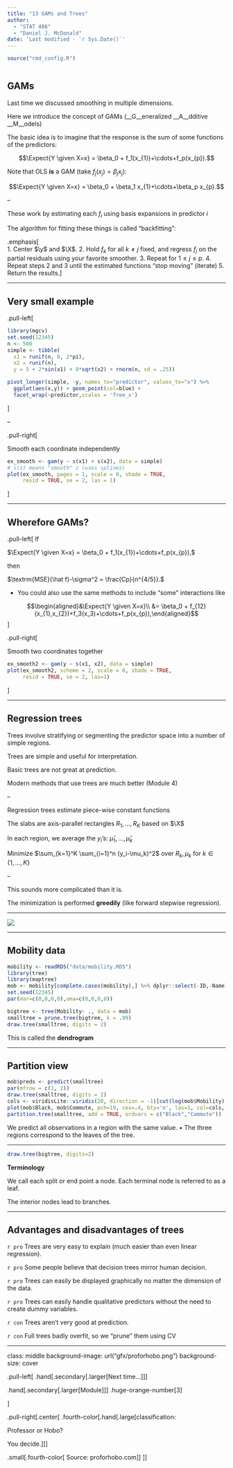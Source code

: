 ```yaml
---
title: "13 GAMs and Trees"
author: 
  - "STAT 406"
  - "Daniel J. McDonald"
date: 'Last modified - `r Sys.Date()`'
---
```


```r
source("rmd_config.R")
```


```r
```


## GAMs

Last time we discussed smoothing in multiple dimensions.

$$\newcommand{\Expect}[1]{E\left[ #1 \right]}
\newcommand{\Var}[1]{\mathrm{Var}\left[ #1 \right]}
\newcommand{\Cov}[2]{\mathrm{Cov}\left[#1,\ #2\right]}
\newcommand{\given}{\ \vert\ }
\newcommand{\R}{\mathbb{R}}
\newcommand{\tr}[1]{\mbox{tr}(#1)}
\newcommand{\X}{\mathbf{X}}
\newcommand{\y}{\mathbf{y}}$$


Here we introduce the concept of GAMs (__G__eneralized __A__dditive __M__odels)

The basic idea is to imagine that the response is the sum of some functions of the predictors:

$$\Expect{Y \given X=x} = \beta_0 + f_1(x_{1})+\cdots+f_p(x_{p}).$$


Note that OLS __is__ a GAM (take $f_j(x_{j})=\beta_j x_{j}$):

$$\Expect{Y \given X=x} = \beta_0 + \beta_1 x_{1}+\cdots+\beta_p x_{p}.$$

--

These work by estimating each $f_i$ using basis expansions in predictor $i$

The algorithm for fitting these things is called "backfitting":

.emphasis[    
1. Center $\y$ and $\X$.
2. Hold $f_k$ for all $k\neq j$ fixed, and regress $f_j$ on the partial residuals using your favorite smoother.
3. Repeat for $1\leq j\leq p$.
4. Repeat steps 2 and 3 until the estimated functions "stop moving" (iterate)
5. Return the results.
]

---

## Very small example

.pull-left[

```r
library(mgcv)
set.seed(12345)
n <- 500
simple <- tibble(
  x1 = runif(n, 0, 2*pi),
  x2 = runif(n),
  y = 5 + 2*sin(x1) + 8*sqrt(x2) + rnorm(n, sd = .25))
```

```r
pivot_longer(simple, -y, names_to="predictor", values_to="x") %>%
  ggplot(aes(x,y)) + geom_point(col=blue) +
  facet_wrap(~predictor,scales = 'free_x')
```
]

--

.pull-right[

Smooth each coordinate independently

```r
ex_smooth <- gam(y ~ s(x1) + s(x2), data = simple)
# s(z) means "smooth" z (uses splines)
plot(ex_smooth, pages = 1, scale = 0, shade = TRUE, 
     resid = TRUE, se = 2, las = 1)
```




]

---

## Wherefore GAMs?


.pull-left[
If 

$\Expect{Y \given X=x} = \beta_0 + f_1(x_{1})+\cdots+f_p(x_{p}),$

then

$\textrm{MSE}(\hat f)-\sigma^2 = \frac{Cp}{n^{4/5}}.$

* You could also use the same methods to include "some" interactions like

$$\begin{aligned}&\Expect{Y \given X=x}\\ &= \beta_0 + f_{12}(x_{1},x_{2})+f_3(x_3)+\cdots+f_p(x_{p}),\end{aligned}$$
]

.pull-right[

Smooth two coordinates together

```r
ex_smooth2 <- gam(y ~ s(x1, x2), data = simple)
plot(ex_smooth2, scheme = 2, scale = 0, shade = TRUE, 
     resid = TRUE, se = 2, las=1)

```

]

---

## Regression trees

Trees involve stratifying or segmenting the predictor space into a number of simple regions.

Trees are simple and useful for interpretation.  

Basic trees are not great at prediction. 

Modern methods that use trees are much better (Module 4)

--

Regression trees estimate piece-wise constant functions

The slabs are axis-parallel rectangles $R_1,\ldots,R_K$ based on $\X$

In each region, we average the $y_i$'s: $\hat\mu_1,\ldots,\hat\mu_k$

Minimize $\sum_{k=1}^K \sum_{i=1}^n (y_i-\mu_k)^2$ over $R_k,\mu_k$ for $k\in \{1,\ldots,K\}$

--

This sounds more complicated than it is.

The minimization is performed __greedily__ (like forward stepwise regression).



---


![](https://www.aafp.org/dam/AAFP/images/journals/blogs/inpractice/covid_dx_algorithm4.png)



---

## Mobility data

```r
mobility <- readRDS("data/mobility.RDS")
library(tree)
library(maptree)
mob <- mobility[complete.cases(mobility),] %>% dplyr::select(-ID,-Name)
set.seed(12345)
par(mar=c(0,0,0,0),oma=c(0,0,0,0))
```

```r
bigtree <- tree(Mobility~ ., data = mob)
smalltree = prune.tree(bigtree, k = .09)
draw.tree(smalltree, digits = 2)
```

This is called the __dendrogram__

---

## Partition view

```r
mob$preds <- predict(smalltree)
par(mfrow = c(1, 2))
draw.tree(smalltree, digits = 2)
cols <- viridisLite::viridis(20, direction = -1)[cut(log(mob$Mobility),20)]
plot(mob$Black, mob$Commute, pch=19, cex=.4, bty='n', las=1, col=cols, ylab = "Commute time", xlab = "% Black")
partition.tree(smalltree, add = TRUE, ordvars = c("Black","Commute"))
```


We predict all observations in a region with the same value.
$\bullet$ The three regions correspond to the leaves of the tree.


---

```r
draw.tree(bigtree, digits=2)
```


__Terminology__

We call each split or end point a node.  Each terminal node is referred to as a leaf.  

The interior nodes lead to branches.  

---

## Advantages and disadvantages of trees

`r pro` Trees are very easy to explain (much easier than even linear regression).  

`r pro` Some people believe that decision trees mirror human decision.  

`r pro`  Trees can easily be displayed graphically no matter the dimension of the data.

`r pro` Trees can easily handle qualitative predictors without the need to create dummy variables.

`r con` Trees aren't very good at prediction.

`r con` Full trees badly overfit, so we "prune" them using CV 


---
class: middle
background-image: url("gfx/proforhobo.png")
background-size: cover

.pull-left[
.hand[.secondary[.larger[Next time...]]]

.hand[.secondary[.larger[Module]]] .huge-orange-number[3]

]

.pull-right[.center[
.fourth-color[.hand[.large[classification: 

Professor or Hobo? 

You decide.]]]


.small[.fourth-color[
Source: proforhobo.com
]]
]]